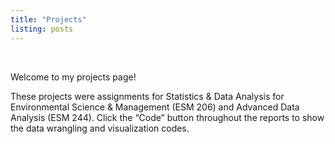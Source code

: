 ```yaml
---
title: "Projects"
listing: posts
---
```


&nbsp;
&nbsp;
&nbsp;

Welcome to my projects page! 

These projects were assignments for Statistics & Data Analysis for Environmental Science & Management (ESM 206) and Advanced Data Analysis (ESM 244). Click the "Code" button throughout the reports to show the data wrangling and visualization codes. 